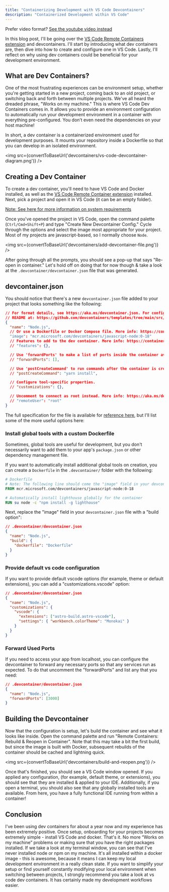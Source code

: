 ```yaml
---
title: "Containerizing Development with VS Code Devcontainers"
description: "Containerized Development within VS Code"
---
```



Prefer video format? [See the youtube video instead](https://www.youtube.com/watch?v=cB86HE_HIDc)

In this blog post, I'll be going over the [VS Code Remote Containers extension](https://code.visualstudio.com/docs/devcontainers/containers) and devcontainers. I'll start by introducing what dev containers are, then dive into how to create and configure one in VS Code. Lastly, I'll reflect on why using dev containers could be beneficial for your development environment.

## What are Dev Containers?

One of the most frustrating experiences can be environment setup, whether you're getting started in a new project, coming back to an old project, or switching back and forth between multiple projects. We've all heard the dreaded phrase, "Works on my machine." This is where VS Code Dev Containers comes in. It allows you to provide an environment configuration to automatically run your development environment in a container with everything pre-configured. You don’t even need the dependencies on your host machine!

In short, a dev container is a containerized environment used for development purposes. It mounts your repository inside a Dockerfile so that you can develop in an isolated environment.

<img
  src={convertToBaseUrl('devcontainers/vs-code-devcontainer-diagram.png')}
/>

## Creating a Dev Container

To create a dev container, you'll need to have VS Code and Docker installed, as well as the [VS Code Remote Container extension](https://marketplace.visualstudio.com/items?itemName=ms-vscode-remote.remote-containers) installed. Next, pick a project and open it in VS Code (it can be an empty folder).

[Note: See here for more information on system requirements](https://code.visualstudio.com/docs/devcontainers/containers#_system-requirements)

Once you've opened the project in VS Code, open the command palette (`Ctrl/Cmd+Shift+P`) and type "Create New Devcontainer Config." Cycle through the options and select the image most appropriate for your project. Most of my projects are javascript-based, so I normally choose `Node`.

<img
  src={convertToBaseUrl('devcontainers/add-devcontainer-file.png')}
/>

After going through all the prompts, you should see a pop-up that says "Re-open in container." Let's hold off on doing that for now though & take a look at the `.devcontainer/devcontainer.json` file that was generated.

## devcontainer.json

You should notice that there's a new `devcontainer.json` file added to your project that looks something like the following:

```json
// For format details, see https://aka.ms/devcontainer.json. For config options, see the
// README at: https://github.com/devcontainers/templates/tree/main/src/javascript-node
{
  "name": "Node.js",
  // Or use a Dockerfile or Docker Compose file. More info: https://containers.dev/guide/dockerfile
  "image": "mcr.microsoft.com/devcontainers/javascript-node:0-18"
  // Features to add to the dev container. More info: https://containers.dev/features.
  // "features": {},

  // Use 'forwardPorts' to make a list of ports inside the container available locally.
  // "forwardPorts": [],

  // Use 'postCreateCommand' to run commands after the container is created.
  // "postCreateCommand": "yarn install",

  // Configure tool-specific properties.
  // "customizations": {},

  // Uncomment to connect as root instead. More info: https://aka.ms/dev-containers-non-root.
  // "remoteUser": "root"
}
```

The full specification for the file is available for [reference here](https://containers.dev/implementors/json_reference/), but I'll list some of the more useful options here:

### Install global tools with a custom Dockerfile

Sometimes, global tools are useful for development, but you don't necessarily want to add them to your app's `package.json` or other dependency management file.

If you want to automatically install additional global tools on creation, you can create a `Dockerfile` in the `.devcontainer/` folder with the following:

```Dockerfile
# Dockerfile
# Note: The following line should come the "image" field in your devcontainer.json
FROM mcr.microsoft.com/devcontainers/javascript-node:0-18

# Automatically install lighthouse globally for the container
RUN su node -c "npm install -g lighthouse"
```

Next, replace the "image" field in your `devcontainer.json` file with a "build option":

```json
// .devcontainer/devcontainer.json
{
  "name": "Node.js",
  "build": {
    "dockerfile": "Dockerfile"
  }
}
```

### Provide default vs code configuration

If you want to provide default vscode options (for example, theme or default extensions), you can add a "customizations.vscode" option:

```json
// .devcontainer/devcontainer.json
{
  "name": "Node.js",
  "customizations": {
    "vscode": {
      "extensions": ["astro-build.astro-vscode"],
      "settings": { "workbench.colorTheme": "Monokai" }
    }
  }
}
```

### Forward Used Ports

If you need to access your app from localhost, you can configure the devcontainer to forward any necessary ports so that any services run as expected. To do that uncomment the "forwardPorts" and list any that you need:

```json
// .devcontainer/devcontainer.json
{
  "name": "Node.js",
  "forwardPorts": [3000]
}
```

## Building the Devcontainer

Now that the configuration is setup, let's build the container and see what it looks like inside. Open the command palette and run "Remote Containers: Rebuild & Reopen in Container". Note that this may take a bit the first build, but since the image is built with Docker, subsequent rebuilds of the container should be cached and lightning quick.

<img
  src={convertToBaseUrl('devcontainers/build-and-reopen.png')}
/>

Once that's finished, you should see a VS Code window opened. If you applied any configuration, (for example, default theme, or extensions), you should see that they are installed & applied to your IDE. Additionally, if you open a terminal, you should also see that any globally installed tools are available. From here, you have a fully functional IDE running from within a container!

## Conclusion

I've been using dev containers for about a year now and my experience has been extremely positive. Once setup, onboarding for your projects becomes extremely simple - install VS Code and docker. That's it. No more “Works on my machine” problems or making sure that you have the right packages installed. If we take a look at my terminal window, you can see that I've never installed node or npm on my machine. It's all installed within a docker image - this is awesome, because it means I can keep my local development environment in a really clean state. If you want to simplify your setup or find yourself constantly modifying your local environment when switching between projects, I strongly recommend you take a look at vs code dev containers. It has certainly made my development workflows easier.
